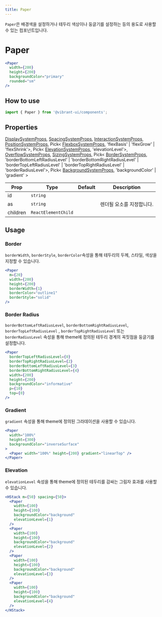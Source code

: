 ```yaml
---
title: Paper
---
```


`Paper`은 배경색을 설정하거나 테두리 색상이나 둥글기를 설정하는 등의 용도로 사용할 수 있는 컴포넌트입니다.

# Paper

```jsx live
<Paper
  width={200}
  height={200}
  backgroundColor="primary"
  rounded="sm"
/>
```

## How to use

```jsx
import { Paper } from '@vibrant-ui/components';
```

## Properties

[DisplaySystemProps](/docs/system-props/display), [SpacingSystemProps](/docs/system-props/spacing), [InteractionSystemProps](/docs/system-props/interaction), [PositionSystemProps](/docs/system-props/position),
Pick< [FlexboxSystemProps](/docs/system-props/flexbox), 'flexBasis' | 'flexGrow' | 'flexShrink'>, Pick< [ElevationSystemProps](/docs/system-props/elevation), 'elevationLevel'>, [OverflowSystemProps](/docs/system-props/overflow), [SizingSystemProps](/docs/system-props/overflow), Pick< [BorderSystemProps](/docs/system-props/border), 'borderBottomLeftRadiusLevel' | 'borderBottomRightRadiusLevel' | 'borderTopLeftRadiusLevel' | 'borderTopRightRadiusLevel' | 'borderRadiusLevel'>,
Pick< [BackgroundSystemProps](/docs/system-props/background), 'backgroundColor' | 'gradient' >

| Prop     | Type                | Default | Description               |
| -------- | ------------------- | ------- | ------------------------- |
| id       | `string`            |         |                           |
| as       | `string`            |         | 렌더될 요소를 지정합니다. |
| children | `ReactElementChild` |         |                           |

## Usage

### Border

`borderWidth`, `borderStyle`, `borderColor`속성을 통해 테두리의 두께, 스타일, 색상을 지정할 수 있습니다.

```jsx live
<Paper
  m={20}
  width={200}
  height={200}
  borderWidth={1}
  borderColor="outline1"
  borderStyle="solid"
/>
```

### Border Radius

`borderBottomLeftRadiusLevel`, `borderBottomRightRadiusLevel`, `borderTopLeftRadiusLevel` , `borderTopRightRadiusLevel` 또는 `borderRadiusLevel` 속성을 통해 theme에 정의된 테두리 경계의 꼭짓점을 둥글기를 설정합니다.

```jsx live
<Paper
  borderTopLeftRadiusLevel={0}
  borderTopRightRadiusLevel={2}
  borderBottomLeftRadiusLevel={3}
  borderBottomRightRadiusLevel={4}
  width={200}
  height={200}
  backgroundColor="informative"
  p={10}
  top={0}
/>
```

### Gradient

`gradient` 속성을 통해 theme에 정의된 그라데이션을 사용할 수 있습니다.

```jsx live
<Paper
  width="100%"
  height={300}
  backgroundColor="inverseSurface"
>
  <Paper width="100%" height={200} gradient="linearTop" />
</Paper>
```

### Elevation

`elevationLevel` 속성을 통해 theme에 정의된 테두리를 감싸는 그림자 효과를 사용할 수 있습니다.

```jsx live
<HStack m={50} spacing={50}>
  <Paper
    width={100}
    height={100}
    backgroundColor="background"
    elevationLevel={1}
  />
  <Paper
    width={100}
    height={100}
    backgroundColor="background"
    elevationLevel={2}
  />
  <Paper
    width={100}
    height={100}
    backgroundColor="background"
    elevationLevel={3}
  />
  <Paper
    width={100}
    height={100}
    backgroundColor="background"
    elevationLevel={4}
  />
</HStack>
```
